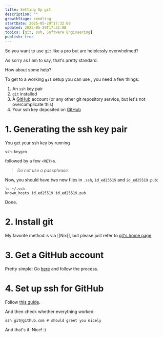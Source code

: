 ```yaml
---
title: Setting Up git
description: ""
growthStage: seedling
startDate: 2025-05-20T17:32:08
updated: 2025-05-20T17:32:08
topics: [git, ssh, Software Engineering]
publish: true
---
```


So you want to use `git` like a pro but are helplessly overwhelmed?

As sorry as I am to say, that's pretty standard.

How about some help?

To get to a working `git` setup you can use , you need a few things:

1. An `ssh` key pair
2. `git` installed
3. A [GitHub](https://github.com/) account (or any other git repository service, but let's not overcomplicate this)
4. Your ssh key deposited on [GitHub](https://github.com/)  

# 1. Generating the ssh key pair

You get your ssh key by running

```shell
ssh-keygen
```

followed by a few `<RET>`s.

> _Do not use a passphrase._

Now, you should have two new files in `.ssh`, `id_ed25519` and `id_ed25519.pub`:

```shell
ls ~/.ssh
known_hosts id_ed25519 id_ed25519.pub
```

Done.

# 2. Install git

My favorite method is via [[Nix]], but please just refer to [git's home page](https://git-scm.com/downloads).

# 3. Get a GitHub account

Pretty simple: Go [here](https://github.com/signup) and follow the process.

# 4. Set up ssh for GitHub

Follow [this guide](https://docs.github.com/en/authentication/connecting-to-github-with-ssh/adding-a-new-ssh-key-to-your-github-account#adding-a-new-ssh-key-to-your-account).

And then check whether everything worked:

```shell
ssh git@github.com # should greet you nicely
```

And that's it. Nice! :)
